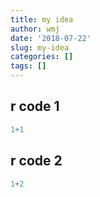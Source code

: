 ```yaml
---
title: my idea
author: wmj
date: '2018-07-22'
slug: my-idea
categories: []
tags: []
---
```



## r code 1
```r
1+1
```

## r code 2
```r
1+2
```

